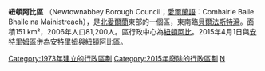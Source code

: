 {{NI_district |
 district_name = Newtownabbey Borough |
  alt_name      = Comhairle Baile Bhaile na Mainistreach|
 district_map = [[File:NorthernIrelandNewtownabbeyBorough.png|File:NorthernIrelandNewtownabbeyBorough.png]] |
 area_rank = 22nd |
 district_area = [[1_E8_m²|151]] |
 district_HQ = [[Newtownabbey|Newtownabbey]] |
 district_iso = GB-NTA |
 district_ons = 95U |
<!-- Fetch dynamic statistics from Template:PopLookupNI -->
 protestant_pc = 76.2% |
 catholic_pc = 19.4% |
 web_address = <br />http://www.newtownabbey.gov.uk |
 district_MPs = [[Nigel_Dodds|Nigel Dodds]]<br />[[William_McCrea_(politician)|William McCrea]]<br />[[Sammy_Wilson|Sammy Wilson]] |
}}
'''紐頓阿比區''' （Newtownabbey Borough Council；[[愛爾蘭語|愛爾蘭語]]：Comhairle Baile Bhaile na Mainistreach），是[[北愛爾蘭|北愛爾蘭]]東部的一個區，東南臨[[貝爾法斯特灣|貝爾法斯特灣]]。面積151 km²，2006年人口81,200人。區行政中心為[[紐頓阿比|紐頓阿比]]。2015年4月1日與[[安特里姆區|安特里姆區]]併為[[安特里姆與紐頓阿比區|安特里姆與紐頓阿比區]]。

[[Category:1973年建立的行政區劃|Category:1973年建立的行政區劃]]
[[Category:2015年廢除的行政區劃|Category:2015年廢除的行政區劃]]
[[Category:北爱尔兰行政区划史|N]]